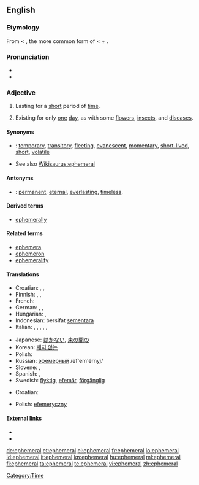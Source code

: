 {{was wotd|2007|August|24}}
{{wikipedia}}
==English==

===Etymology===
From {{etyl|NL.}} {{term|ephemerus}} < {{etyl|grc}} {{term|sc=polytonic|ἐφήμερος|tr=ephēmeros}}, the more common form of {{term|ἐφημέριος|tr=ephemerios|sc=polytonic||of, for, or during the day, living or lasting but for a day, short-lived, temporary}} < {{term|ἐπί|tr=epi|sc=polytonic||on}} + {{term|ἡμέρα|tr=hēmera|sc=polytonic||day}}.

===Pronunciation===
* {{IPA|/ɛˈfɛmərəl/|/əˈfɛmərəl/}}
* {{audio|en-us-ephemeral.ogg|Audio (US)}}

===Adjective===
{{en-adj}}

# Lasting for a [[short]] period of [[time]].
# {{biology}} Existing for only [[one]] [[day]], as with some [[flower]]s, [[insect]]s, and [[disease]]s.

====Synonyms====
* {{sense|lasting for a short period of time}}: [[temporary]], [[transitory]], [[fleeting]], [[evanescent]], [[momentary]], [[short-lived]], [[short]], [[volatile]]
* See also [[Wikisaurus:ephemeral]]

====Antonyms====
* {{sense|lasting for a long period of time}}: [[permanent]], [[eternal]], [[everlasting]], [[timeless]].

====Derived terms====
* [[ephemerally]]

====Related terms====
* [[ephemera]]
* [[ephemeron]]
* [[ephemerality]]

====Translations====
{{trans-top|lasting for a short period of time}}
* Croatian: {{t-|hr|efemeran|alt=ȅfemēran}}, {{t-|hr|kratkotrajan|alt=krȁtkotrājan}}, {{t-|hr|privremen|alt=prìvremen}}
* Finnish: {{t-|fi|lyhytaikainen}}, {{t-|fi|hetkellinen}}, {{t-|fi|ohimenevä}}
* French: {{t+|fr|éphémère}}
* German: {{t+|de|flüchtig}}, {{t-|de|kurzlebig}}, {{t-|de|vergänglich}}
* Hungarian: {{t|hu|kérészéletű}},  {{t|hu|efemer}}
* Indonesian: bersifat [[sementara]]
* Italian: {{t+|it|effimero}}, {{t+|it|passeggero}}, {{t-|it|momentaneo}}, {{t-|it|fuggevole}}, {{t-|it|transitorio}}, {{t-|it|precario}}
{{trans-mid}}
* Japanese: [[はかない]], [[束の間の]]
* Korean: [[재지 않는]]
* Polish: {{t+|pl|efemeryczny}}
* Russian: [[эфемерный]] /ef'em'érnyj/
* Slovene: {{t|sl|kratkotrajen|m}},  {{t|sl|začasen|m}}
* Spanish: {{t+|es|efímero|m}}, {{t+|es|efímera|f}}
* Swedish: [[flyktig]], [[efemär]], [[förgänglig]]
{{trans-bottom}}

{{trans-top|existing for only one day}}
* Croatian: {{t-|hr|efemeran|alt=ȅfemēran}}
{{trans-mid}}
* Polish: [[efemeryczny]]
{{trans-bottom}}

====External links====
* {{R:Webster 1913}}
* {{R:Century 1911}}

[[Category:Time]]

[[de:ephemeral]]
[[et:ephemeral]]
[[el:ephemeral]]
[[fr:ephemeral]]
[[io:ephemeral]]
[[id:ephemeral]]
[[it:ephemeral]]
[[kn:ephemeral]]
[[hu:ephemeral]]
[[ml:ephemeral]]
[[fi:ephemeral]]
[[ta:ephemeral]]
[[te:ephemeral]]
[[vi:ephemeral]]
[[zh:ephemeral]]